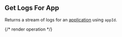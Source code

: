 ## Get Logs For App

Returns a stream of logs for an [application](https://hathora.dev/docs/concepts/hathora-entities#application) using `appId`.

{/* render operation */}
